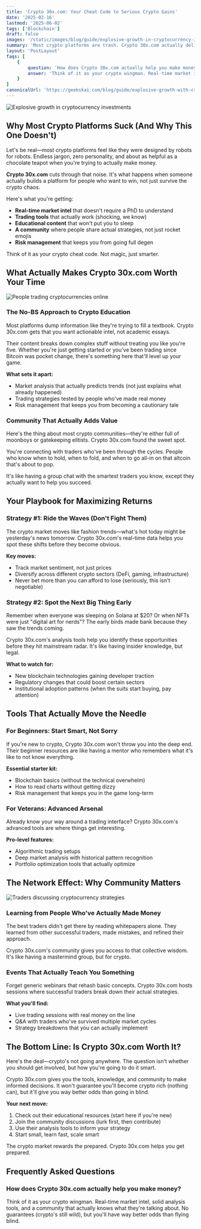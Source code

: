 ```yaml
---
title: 'Crypto 30x.com: Your Cheat Code to Serious Crypto Gains'
date: '2025-02-16'
lastmod: '2025-06-02'
tags: ['Blockchain']
draft: false
images: '/static/images/blog/guide/explosive-growth-in-cryptocurrency-investments.png'
summary: 'Most crypto platforms are trash. Crypto 30x.com actually delivers the tools and intel you need to level up your portfolio. Here's why it's different.'
layout: 'PostLayout'
faqs: [
    {
        question: 'How does Crypto 30x.com actually help you make money?',
        answer: 'Think of it as your crypto wingman. Real-time market intel, solid analysis tools, and a community that actually knows what they're talking about. No guarantees (crypto's still wild), but you'll have way better odds than flying blind.'
    }
]
canonicalUrl: 'https://geekskai.com/blog/guide/explosive-growth-with-crypto-30x-com/'
---
```


![Explosive growth in cryptocurrency investments](/static/images/blog/guide/explosive-growth-in-cryptocurrency-investments.png)

## Why Most Crypto Platforms Suck (And Why This One Doesn't)

Let's be real—most crypto platforms feel like they were designed by robots for robots. Endless jargon, zero personality, and about as helpful as a chocolate teapot when you're trying to actually make money.

**Crypto 30x.com** cuts through that noise. It's what happens when someone actually builds a platform for people who want to win, not just survive the crypto chaos.

Here's what you're getting:

- **Real-time market intel** that doesn't require a PhD to understand
- **Trading tools** that actually work (shocking, we know)
- **Educational content** that won't put you to sleep
- **A community** where people share actual strategies, not just rocket emojis
- **Risk management** that keeps you from going full degen

Think of it as your crypto cheat code. Not magic, just smarter.

## What Actually Makes Crypto 30x.com Worth Your Time

![People trading cryptocurrencies online](/static/images/blog/guide/people-trading-cryptocurrencies-online.png)

### The No-BS Approach to Crypto Education

Most platforms dump information like they're trying to fill a textbook. Crypto 30x.com gets that you want actionable intel, not academic essays.

Their content breaks down complex stuff without treating you like you're five. Whether you're just getting started or you've been trading since Bitcoin was pocket change, there's something here that'll level up your game.

**What sets it apart:**
- Market analysis that actually predicts trends (not just explains what already happened)
- Trading strategies tested by people who've made real money
- Risk management that keeps you from becoming a cautionary tale

### Community That Actually Adds Value

Here's the thing about most crypto communities—they're either full of moonboys or gatekeeping elitists. Crypto 30x.com found the sweet spot.

You're connecting with traders who've been through the cycles. People who know when to hold, when to fold, and when to go all-in on that altcoin that's about to pop.

It's like having a group chat with the smartest traders you know, except they actually want to help you succeed.

## Your Playbook for Maximizing Returns

### Strategy #1: Ride the Waves (Don't Fight Them)

The crypto market moves like fashion trends—what's hot today might be yesterday's news tomorrow. Crypto 30x.com's real-time data helps you spot these shifts before they become obvious.

**Key moves:**
- Track market sentiment, not just prices
- Diversify across different crypto sectors (DeFi, gaming, infrastructure)
- Never bet more than you can afford to lose (seriously, this isn't negotiable)

### Strategy #2: Spot the Next Big Thing Early

Remember when everyone was sleeping on Solana at $20? Or when NFTs were just "digital art for nerds"? The early birds made bank because they saw the trends coming.

Crypto 30x.com's analysis tools help you identify these opportunities before they hit mainstream radar. It's like having insider knowledge, but legal.

**What to watch for:**
- New blockchain technologies gaining developer traction
- Regulatory changes that could boost certain sectors
- Institutional adoption patterns (when the suits start buying, pay attention)

## Tools That Actually Move the Needle

### For Beginners: Start Smart, Not Sorry

If you're new to crypto, Crypto 30x.com won't throw you into the deep end. Their beginner resources are like having a mentor who remembers what it's like to not know everything.

**Essential starter kit:**
- Blockchain basics (without the technical overwhelm)
- How to read charts without getting dizzy
- Risk management that keeps you in the game long-term

### For Veterans: Advanced Arsenal

Already know your way around a trading interface? Crypto 30x.com's advanced tools are where things get interesting.

**Pro-level features:**
- Algorithmic trading setups
- Deep market analysis with historical pattern recognition
- Portfolio optimization tools that actually optimize

## The Network Effect: Why Community Matters

![Traders discussing cryptocurrency strategies](/static/images/blog/guide/traders-discussing-cryptocurrency-strategies.png)

### Learning from People Who've Actually Made Money

The best traders didn't get there by reading whitepapers alone. They learned from other successful traders, made mistakes, and refined their approach.

Crypto 30x.com's community gives you access to that collective wisdom. It's like having a mastermind group, but for crypto.

### Events That Actually Teach You Something

Forget generic webinars that rehash basic concepts. Crypto 30x.com hosts sessions where successful traders break down their actual strategies.

**What you'll find:**
- Live trading sessions with real money on the line
- Q&A with traders who've survived multiple market cycles
- Strategy breakdowns that you can actually implement

## The Bottom Line: Is Crypto 30x.com Worth It?

Here's the deal—crypto's not going anywhere. The question isn't whether you should get involved, but how you're going to do it smart.

Crypto 30x.com gives you the tools, knowledge, and community to make informed decisions. It won't guarantee you'll become crypto rich (nothing can), but it'll give you way better odds than going in blind.

**Your next move:**
1. Check out their educational resources (start here if you're new)
2. Join the community discussions (lurk first, then contribute)
3. Use their analysis tools to inform your strategy
4. Start small, learn fast, scale smart

The crypto market rewards the prepared. Crypto 30x.com helps you get prepared.

## Frequently Asked Questions

### How does Crypto 30x.com actually help you make money?

Think of it as your crypto wingman. Real-time market intel, solid analysis tools, and a community that actually knows what they're talking about. No guarantees (crypto's still wild), but you'll have way better odds than flying blind.

